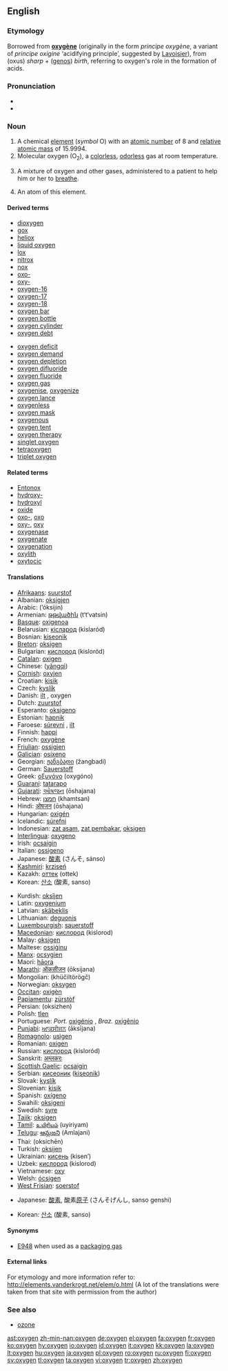 ==English==
{{elements|O|nitrogen|N|fluorine|F}}

===Etymology===
Borrowed from {{F.}} '''[[oxygène]]''' (originally in the form ''principe oxygène'', a variant of ''principe oxigine'' ‘acidifying principle’, suggested by [[w:Lavoisier|Lavoisier]]), from {{AGr.}} '''{{polytonic|[[ὀξύς]]}}''' (oxus) ''sharp'' + '''{{polytonic|[[γένος]]}}''' ([[genos]]) ''birth'', referring to oxygen's role in the formation of acids.

===Pronunciation===
* {{IPA|/ɒksɪʤən̩/}}
* {{audio|en-us-oxygen.ogg|Audio (US)}}

===Noun===
{{wikipedia}}
{{en-noun|s|-}}

# A chemical [[element]] (''symbol'' O) with an [[atomic number]] of 8 and [[relative atomic mass]] of 15.9994.
# Molecular oxygen (O<sub>2</sub>), a [[colorless]], [[odorless]] gas at room temperature.
# {{medicine}} A mixture of oxygen and other gases, administered to a patient to help him or her to [[breathe]].
# {{countable}} An atom of this element.<!--Note: this sense is found in the OED--><!-- Note: it is countable in this sense-->

====Derived terms====
{{top2}}
* [[dioxygen]]
* [[gox]]
* [[heliox]]
* [[liquid oxygen]]
* [[lox]]
* [[nitrox]]
* [[nox]]
* [[oxo-]]
* [[oxy-]]
* [[oxygen-16]]
* [[oxygen-17]]
* [[oxygen-18]]
* [[oxygen bar]]
* [[oxygen bottle]]
* [[oxygen cylinder]]
* [[oxygen debt]]
{{mid2}}
* [[oxygen deficit]]
* [[oxygen demand]]
* [[oxygen depletion]]
* [[oxygen difluoride]]
* [[oxygen fluoride]]
* [[oxygen gas]]
* [[oxygenise]], [[oxygenize]]
* [[oxygen lance]]
* [[oxygenless]]
* [[oxygen mask]]
* [[oxygenous]]
* [[oxygen tent]]
* [[oxygen therapy]]
* [[singlet oxygen]]
* [[tetraoxygen]]
* [[triplet oxygen]]
{{bottom}}

====Related terms====
* [[Entonox]]
* [[hydroxy-]]
* [[hydroxyl]]
* [[oxide]]
* [[oxo-]], [[oxo]]
* [[oxy-]], [[oxy]]
* [[oxygenase]]
* [[oxygenate]]
* [[oxygenation]]
* [[oxylith]]
* [[oxytocic]]

====Translations====
{{trans-top|chemical element}}
* [[Afrikaans]]: [[suurstof]]
* Albanian: [[oksigjen]]
* Arabic: {{Arab|[[أكسجين]]}} (’óksijin) {{m}}
* Armenian: [[թթվածին]] (t‘t‘vatsin)
* [[Basque]]: [[oxigenoa]]
* Belarusian: [[кісларод]] (kislaród) {{m}}
* Bosnian: [[kiseonik]]
* [[Breton]]: [[oksigen]] {{m}}
* Bulgarian: [[кислород]] (kisloród) {{m}}
* [[Catalan]]: [[oxigen]] {{m}}
* Chinese: {{zh-ts|[[氧氣]]|[[氧气]]}} ([[yǎngqì]])
* [[Cornish]]: [[oxyjen]]
* Croatian: [[kisik]]
* Czech: [[kyslík]]
* Danish: [[ilt]] {{c}}, oxygen
* Dutch: [[zuurstof]] {{f}}
* Esperanto: [[oksigeno]]
* Estonian: [[hapnik]]
* Faroese: [[súrevni]] {{n}}, [[ilt]] {{n}}
* Finnish: [[happi]]
* French: [[oxygène]] {{m}}
* [[Friulian]]: [[ossigjen]]
* [[Galician]]: [[osíxeno]]
* Georgian: [[ჟანგბადი]] (žangbadi)
* German: [[Sauerstoff]] {{m}}
* Greek: [[οξυγόνο]] (oxygóno) {{n}}
* [[Guaraní]]: [[tatarapo]]
* [[Gujarati]]: [[ઓષજન]] (ōshajana)
* Hebrew: [[חמצן]] (khamtsan)
* Hindi: [[ओषजन]] (ōshajana)
* Hungarian: [[oxigén]]
* Icelandic: [[súrefni]]
* Indonesian: [[zat asam]], [[zat pembakar]], [[oksigen]]
* [[Interlingua]]: [[oxygeno]]
* Irish: [[ocsaigin]]
* Italian: [[ossigeno]] {{m}}
* Japanese: [[酸素]] (さんそ, sánso)
* [[Kashmiri]]: [[krziseń]]
* Kazakh: [[оттек]] (ottek)
* Korean: [[산소]] (酸素, sanso)
{{trans-mid}}
* Kurdish: [[oksîjen]]
* Latin: [[oxygenium]]
* Latvian: [[skābeklis]]
* Lithuanian: [[deguonis]]
* [[Luxembourgish]]: [[sauerstoff]]
* [[Macedonian]]: [[кислород]] (kislorod)
* Malay: [[oksigen]]
* Maltese: [[ossiġinu]]
* [[Manx]]: [[ocsygien]]
* Maori: [[hāora]]
* [[Marathi]]: [[ऑकसीजन]] (ōksijana)
* Mongolian: {{Cyrl|[[хүчилтөрөгч]]}} (khüčiltörögč)
* Norwegian: [[oksygen]]
* [[Occitan]]: [[oxigèn]]
* [[Papiamentu]]: [[zürstòf]]
* Persian: {{fa-Arab|[[اكسيژن]]}} (oksizhen)
* Polish: [[tlen]] {{m}}
* Portuguese: ''Port.'' [[oxigénio]] {{m}}, ''Braz.'' [[oxigênio]] {{m}}
* [[Punjabi]]: [[ਆਕਸੀਜਨ]] (āksījana)
* [[Romagnolo]]: [[usìgen]]
* Romanian: [[oxigen]] {{n}}
* Russian: [[кислород]] (kisloród) {{m}}
* Sanskrit: [[अम्लकरः]]
* [[Scottish Gaelic]]: [[ocsaigin]]
* Serbian: [[кисеоник]] ([[kiseonik]]) {{m}}
* Slovak: [[kyslík]]
* Slovenian: [[kisik]]
* Spanish: [[oxígeno]] {{m}}
* Swahili: [[oksigeni]]
* Swedish: [[syre]]
* [[Tajik]]: [[oksigen]]
* [[Tamil]]: [[உயிரியம்]] (uyiriyam)
* [[Telugu]]: [[ఆమ్లజని]] (Amlajani)
* Thai: {{Thai|[[ออกซิเจน]]}} (oksichēn)
* Turkish: [[oksijen]]
* Ukrainian: [[кисень]] (kisen’)
* Uzbek: [[кислород]] (kislorod)
* Vietnamese: [[oxy]]
* Welsh: [[ócsigen]]
* [[West Frisian]]: [[soerstof]]
{{trans-bottom}}

{{trans-top|atom of oxygen}}
* Japanese: [[酸素]], 酸素[[原子]] (さんそげんし, sanso genshi)
{{trans-mid}}
* Korean: [[산소]] (酸素, sanso)
{{trans-bottom}}

====Synonyms====
* [[E948]] when used as a [[packaging gas]]

====External links====
For etymology and more information refer to:
http://elements.vanderkrogt.net/elem/o.html
(A lot of the translations were taken from that site with permission from the author)

===See also===
* [[ozone]]

[[ast:oxygen]]
[[zh-min-nan:oxygen]]
[[de:oxygen]]
[[el:oxygen]]
[[fa:oxygen]]
[[fr:oxygen]]
[[ko:oxygen]]
[[hy:oxygen]]
[[io:oxygen]]
[[id:oxygen]]
[[it:oxygen]]
[[kk:oxygen]]
[[la:oxygen]]
[[lt:oxygen]]
[[hu:oxygen]]
[[ja:oxygen]]
[[pl:oxygen]]
[[ro:oxygen]]
[[ru:oxygen]]
[[fi:oxygen]]
[[sv:oxygen]]
[[tl:oxygen]]
[[ta:oxygen]]
[[vi:oxygen]]
[[tr:oxygen]]
[[zh:oxygen]]